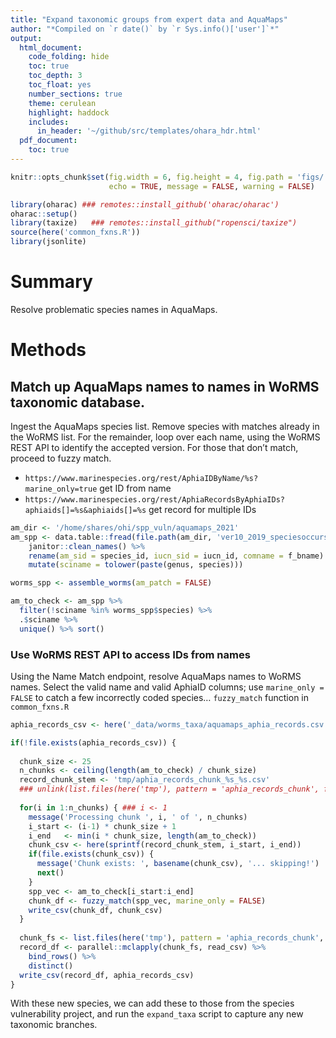 ```yaml
---
title: "Expand taxonomic groups from expert data and AquaMaps"
author: "*Compiled on `r date()` by `r Sys.info()['user']`*"
output: 
  html_document:
    code_folding: hide
    toc: true
    toc_depth: 3
    toc_float: yes
    number_sections: true
    theme: cerulean
    highlight: haddock
    includes: 
      in_header: '~/github/src/templates/ohara_hdr.html'
  pdf_document:
    toc: true
---
```


``` r

knitr::opts_chunk$set(fig.width = 6, fig.height = 4, fig.path = 'figs/',
                      echo = TRUE, message = FALSE, warning = FALSE)

library(oharac) ### remotes::install_github('oharac/oharac')
oharac::setup()
library(taxize)   ### remotes::install_github("ropensci/taxize")
source(here('common_fxns.R'))
library(jsonlite)

```

# Summary

Resolve problematic species names in AquaMaps.

# Methods

## Match up AquaMaps names to names in WoRMS taxonomic database.

Ingest the AquaMaps species list.  Remove species with matches already in the WoRMS list.  For the remainder, loop over each name, using the WoRMS REST API to identify the accepted version.  For those that don't match, proceed to fuzzy match.

* `https://www.marinespecies.org/rest/AphiaIDByName/%s?marine_only=true` get ID from name
* `https://www.marinespecies.org/rest/AphiaRecordsByAphiaIDs?aphiaids[]=%s&aphiaids[]=%s` get record for multiple IDs

```r
am_dir <- '/home/shares/ohi/spp_vuln/aquamaps_2021'
am_spp <- data.table::fread(file.path(am_dir, 'ver10_2019_speciesoccursum_iucn.csv')) %>%
    janitor::clean_names() %>%
    rename(am_sid = species_id, iucn_sid = iucn_id, comname = f_bname) %>%
    mutate(sciname = tolower(paste(genus, species)))

worms_spp <- assemble_worms(am_patch = FALSE)

am_to_check <- am_spp %>%
  filter(!sciname %in% worms_spp$species) %>%
  .$sciname %>%
  unique() %>% sort()
```

### Use WoRMS REST API to access IDs from names

Using the Name Match endpoint, resolve AquaMaps names to WoRMS names.  Select the valid name and valid AphiaID columns; use `marine_only = FALSE` to catch a few incorrectly coded species... `fuzzy_match` function in `common_fxns.R`

```r

aphia_records_csv <- here('_data/worms_taxa/aquamaps_aphia_records.csv')

if(!file.exists(aphia_records_csv)) {
  
  chunk_size <- 25
  n_chunks <- ceiling(length(am_to_check) / chunk_size)
  record_chunk_stem <- 'tmp/aphia_records_chunk_%s_%s.csv'
  ### unlink(list.files(here('tmp'), pattern = 'aphia_records_chunk', full.names = TRUE))
  
  for(i in 1:n_chunks) { ### i <- 1
    message('Processing chunk ', i, ' of ', n_chunks)
    i_start <- (i-1) * chunk_size + 1
    i_end   <- min(i * chunk_size, length(am_to_check))
    chunk_csv <- here(sprintf(record_chunk_stem, i_start, i_end))
    if(file.exists(chunk_csv)) {
      message('Chunk exists: ', basename(chunk_csv), '... skipping!')
      next()
    }
    spp_vec <- am_to_check[i_start:i_end]
    chunk_df <- fuzzy_match(spp_vec, marine_only = FALSE)
    write_csv(chunk_df, chunk_csv)
  }
  
  chunk_fs <- list.files(here('tmp'), pattern = 'aphia_records_chunk', full.name = TRUE)
  record_df <- parallel::mclapply(chunk_fs, read_csv) %>%
    bind_rows() %>%
    distinct()
  write_csv(record_df, aphia_records_csv)
}

```


With these new species, we can add these to those from the species vulnerability project, and run the `expand_taxa` script to capture any new taxonomic branches.
